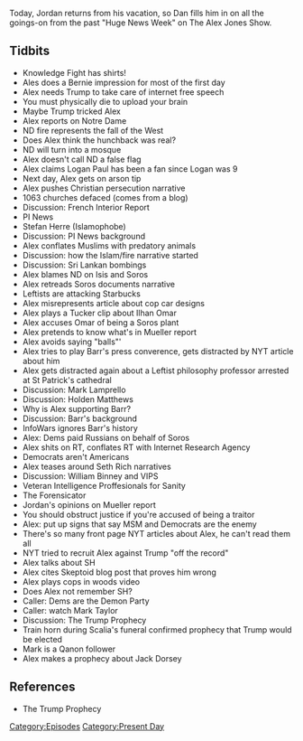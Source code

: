 {{DEFAULTSORT:
    #_EPISODE_0287:April 15-18, 2019
}}{{Episode
    | title             = April 15-18, 2019
    | caption           = Listen to this episode on [https://knowledgefight.libsyn.com/knowledge-fight-april-15-18-2019 Libsyn] [https://open.spotify.com/episode/02tlirYSjYdfRiK0iAPxkz Spotify], Read the [[Transcript/287: April 15-18, 2019|Unofficial Transcript]]
    | episodeNumber     = 287
    | length            = 02:37:47
    | airDate           = April 22, 2019
    | coverageStartDate = April 15, 2019
    | coverageEndDate   = April 18, 2019
    | episodeType       = [[:Category:Present Day|Present Day]]
    | appearance        = [[Millie Weaver]], [[Kaitlin Bennett]], [[Joe Banister]], [[Logan Paul]], [[Stefan Herre]], [[Tucker Carlson]], [[Ilhan Omar]], [[George Soros]], [[Robert Mueller]], [[Bill Barr]], [[Leo Zagami]], [[Mark Lamprello]], [[Holden Matthews]], [[Seth Rich]], [[William Binney]], [[The Forensicator]], [[Mark Taylor]], [[Jack Dorsey]]
    | previousEpisode   = [[286: Wrestling With Disappointment]]
    | nextEpisode       = [[288: January 7-9, 2013]]
}}

{{Stub}}

Today, Jordan returns from his vacation, so Dan fills him in on all the goings-on from the past "Huge News Week" on The Alex Jones Show.

==Tidbits==

*Knowledge Fight has shirts!
*Ales does a Bernie impression for most of the first day
*Alex needs Trump to take care of internet free speech
*You must physically die to upload your brain
*Maybe Trump tricked Alex
*Alex reports on Notre Dame
*ND fire represents the fall of the West
*Does Alex think the hunchback was real?
*ND will turn into a mosque
*Alex doesn't call ND a false flag
*Alex claims Logan Paul has been a fan since Logan was 9
*Next day, Alex gets on arson tip
*Alex pushes Christian persecution narrative
*1063 churches defaced (comes from a blog)
*Discussion: French Interior Report
*PI News
*Stefan Herre (Islamophobe)
*Discussion: PI News background
*Alex conflates Muslims with predatory animals
*Discussion: how the Islam/fire narrative started
*Discussion: Sri Lankan bombings
*Alex blames ND on Isis and Soros
*Alex retreads Soros documents narrative
*Leftists are attacking Starbucks
*Alex misrepresents article about cop car designs
*Alex plays a Tucker clip about Ilhan Omar
*Alex accuses Omar of being a Soros plant
*Alex pretends to know what's in Mueller report
*Alex avoids saying "balls"'
*Alex tries to play Barr's press converence, gets distracted by NYT article about him
*Alex gets distracted again about a Leftist philosophy professor arrested at St Patrick's cathedral
*Discussion: Mark Lamprello
*Discussion: Holden Matthews
*Why is Alex supporting Barr?
*Discussion: Barr's background
*InfoWars ignores Barr's history
*Alex: Dems paid Russians on behalf of Soros
*Alex shits on RT, conflates RT with Internet Research Agency
*Democrats aren't Americans
*Alex teases around Seth Rich narratives
*Discussion: William Binney and VIPS
*Veteran Intelligence Proffesionals for Sanity
*The Forensicator
*Jordan's opinions on Mueller report
*You should obstruct justice if you're accused of being a traitor
*Alex: put up signs that say MSM and Democrats are the enemy
*There's so many front page NYT articles about Alex, he can't read them all
*NYT tried to recruit Alex against Trump "off the record"
*Alex talks about SH
*Alex cites Skeptoid blog post that proves him wrong
*Alex plays cops in woods video
*Does Alex not remember SH?
*Caller: Dems are the Demon Party
*Caller: watch Mark Taylor
*Discussion: The Trump Prophecy
*Train horn during Scalia's funeral confirmed prophecy that Trump would be elected
*Mark is a Qanon follower
*Alex makes a prophecy about Jack Dorsey

==References==

*The Trump Prophecy

[[Category:Episodes]]
[[Category:Present Day]]
